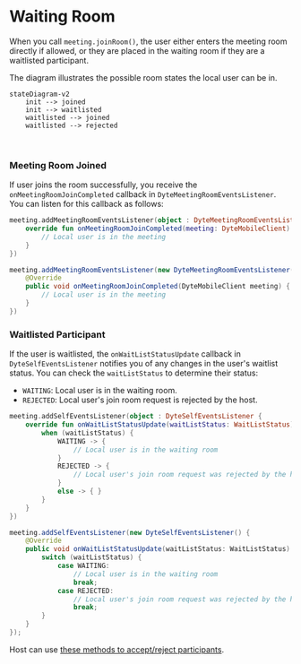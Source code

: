 # Waiting Room

When you call `meeting.joinRoom()`, the user either enters the meeting room directly if allowed, or they are placed in the waiting room
if they are a waitlisted participant.

The diagram illustrates the possible room states the local user can be in.

```mermaid
stateDiagram-v2
    init --> joined
    init --> waitlisted
    waitlisted --> joined
    waitlisted --> rejected
```

<br />

### Meeting Room Joined

If user joins the room successfully, you receive the `onMeetingRoomJoinCompleted` callback in `DyteMeetingRoomEventsListener`.
You can listen for this callback as follows:

<Tabs groupId="android-core-media-preview">
  <TabItem value="kotlin" label="Kotlin" default>

```kotlin
meeting.addMeetingRoomEventsListener(object : DyteMeetingRoomEventsListener {
    override fun onMeetingRoomJoinCompleted(meeting: DyteMobileClient) {
        // Local user is in the meeting
    }
})
```


  </TabItem>

  <TabItem value="java" label="Java" default>

```java
meeting.addMeetingRoomEventsListener(new DyteMeetingRoomEventsListener() {
    @Override
    public void onMeetingRoomJoinCompleted(DyteMobileClient meeting) {
        // Local user is in the meeting
    }
})
```


  </TabItem>
</Tabs>

### Waitlisted Participant

If the user is waitlisted, the `onWaitListStatusUpdate` callback in `DyteSelfEventsListener` notifies you of any changes in the
user's waitlist status. You can check the `waitListStatus` to determine their status:

- `WAITING`: Local user is in the waiting room.
- `REJECTED`:  Local user's join room request is rejected by the host.

<Tabs groupId="android-core-media-preview">
  <TabItem value="kotlin" label="Kotlin" default>

```kotlin
meeting.addSelfEventsListener(object : DyteSelfEventsListener {
    override fun onWaitListStatusUpdate(waitListStatus: WaitListStatus) {
        when (waitListStatus) {
            WAITING -> {
                // Local user is in the waiting room
            }
            REJECTED -> {
                // Local user's join room request was rejected by the host
            }
            else -> { }
        }
    }
})
```

  </TabItem>

  <TabItem value="java" label="Java" default>

```java
meeting.addSelfEventsListener(new DyteSelfEventsListener() {
    @Override
    public void onWaitListStatusUpdate(waitListStatus: WaitListStatus) {
        switch (waitListStatus) {
            case WAITING:
                // Local user is in the waiting room
                break;
            case REJECTED:
                // Local user's join room request was rejected by the host
                break;
        }
    }
});
```

  </TabItem>
</Tabs>

Host can use [these methods to accept/reject participants](/android-core/participants#waiting-room-methods).
